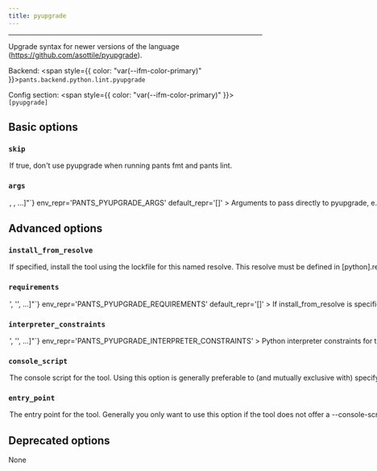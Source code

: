 ```yaml
---
title: pyupgrade
---
```



---

Upgrade syntax for newer versions of the language (https://github.com/asottile/pyupgrade).

Backend: <span style={{ color: "var(--ifm-color-primary)" }}>`pants.backend.python.lint.pyupgrade`</span>

Config section: <span style={{ color: "var(--ifm-color-primary)" }}>`[pyupgrade]`</span>

## Basic options

<span className={styles.options}>

### `skip`

<Option
  cli_repr='--[no-]pyupgrade-skip'
  env_repr='PANTS_PYUPGRADE_SKIP'
  default_repr='False'
>
  

If true, don't use pyupgrade when running `pants fmt` and `pants lint`.

</Option>


### `args`

<Option
  cli_repr={`--pyupgrade-args="[<shell_str>, <shell_str>, ...]"`}
  env_repr='PANTS_PYUPGRADE_ARGS'
  default_repr='[]'
>
  

Arguments to pass directly to pyupgrade, e.g. `--pyupgrade-args='--py39-plus --keep-runtime-typing'`.

</Option>


## Advanced options

### `install_from_resolve`

<Option
  cli_repr='--pyupgrade-install-from-resolve=<str>'
  env_repr='PANTS_PYUPGRADE_INSTALL_FROM_RESOLVE'
  default_repr='None'
>
  

If specified, install the tool using the lockfile for this named resolve.

This resolve must be defined in `[python].resolves`, as described in [Third-party dependencies](doc\:python-third-party-dependencies#user-lockfiles).

The resolve's entire lockfile will be installed, unless specific requirements are listed via the `requirements` option, in which case only those requirements will be installed. This is useful if you don't want to invalidate the tool's outputs when the resolve incurs changes to unrelated requirements.

If unspecified, and the `lockfile` option is unset, the tool will be installed using the default lockfile shipped with Pants.

If unspecified, and the `lockfile` option is set, the tool will use the custom `pyupgrade` "tool lockfile" generated from the `version` and `extra_requirements` options. But note that this mechanism is deprecated.

</Option>


### `requirements`

<Option
  cli_repr={`--pyupgrade-requirements="['<str>', '<str>', ...]"`}
  env_repr='PANTS_PYUPGRADE_REQUIREMENTS'
  default_repr='[]'
>
  

If `install_from_resolve` is specified, install these requirements, at the versions provided by the specified resolve's lockfile.

Values can be pip-style requirements (e.g., `tool` or `tool==1.2.3` or `tool>=1.2.3`), or addresses of `python_requirement` targets (or targets that generate or depend on `python_requirement` targets).

The lockfile will be validated against the requirements - if a lockfile doesn't provide the requirement (at a suitable version, if the requirement specifies version constraints) Pants will error.

If unspecified, install the entire lockfile.

</Option>


### `interpreter_constraints`

<Option
  cli_repr={`--pyupgrade-interpreter-constraints="['<str>', '<str>', ...]"`}
  env_repr='PANTS_PYUPGRADE_INTERPRETER_CONSTRAINTS'
>
  

Python interpreter constraints for this tool.

</Option>


### `console_script`

<Option
  cli_repr='--pyupgrade-console-script=<str>'
  env_repr='PANTS_PYUPGRADE_CONSOLE_SCRIPT'
  default_repr='pyupgrade'
>
  

The console script for the tool. Using this option is generally preferable to (and mutually exclusive with) specifying an `--entry-point` since console script names have a higher expectation of staying stable across releases of the tool. Usually, you will not want to change this from the default.

</Option>


### `entry_point`

<Option
  cli_repr='--pyupgrade-entry-point=<str>'
  env_repr='PANTS_PYUPGRADE_ENTRY_POINT'
  default_repr='None'
>
  

The entry point for the tool. Generally you only want to use this option if the tool does not offer a `--console-script` (which this option is mutually exclusive with). Usually, you will not want to change this from the default.

</Option>


## Deprecated options

None

</span>